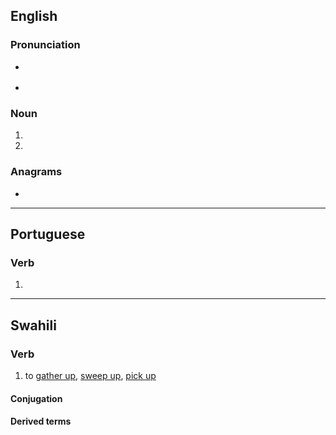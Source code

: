==English==

===Pronunciation===
* {{a|RP}} {{IPA|/zəʊ.ə/|lang=en}}
* {{a|GenAm}} {{IPA|/zoʊ.ə/|lang=en}}

===Noun===
{{head|en|noun plural form}}

# {{plural of|zoon|lang=en}}
# {{plural of|zoön|lang=en}}

===Anagrams===
* {{anagrams|en|AZO|azo|azo-}}

----

==Portuguese==

===Verb===
{{pt-verb-form}}

# {{pt-verb-form-of|zoar}}

----

==Swahili==

===Verb===
{{sw-verb}}

# to [[gather up]], [[sweep up]], [[pick up]]

====Conjugation====
{{sw-conj}}

====Derived terms====
{{sw-der|pass|appl|stat}}